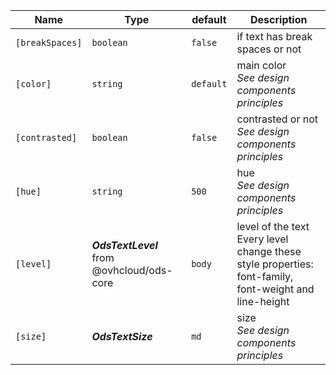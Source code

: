 | Name            | Type                              | default   | Description                                                                                                  |
|-----------------| --------------------------------- | --------- |--------------------------------------------------------------------------------------------------------------|
| `[breakSpaces]` | `boolean`                         | `false`   | if text has break spaces or not                                                                              |
| `[color]`       | `string`                          | `default` | main color<br />_See design components principles_                                                           |
| `[contrasted]`  | `boolean`                         | `false`   | contrasted or not<br />_See design components principles_                                                    |
| `[hue]`         | `string`                          | `500`     | hue<br />_See design components principles_                                                                  |
| `[level]`       | **_OdsTextLevel_** from @ovhcloud/ods-core | `body`    | level of the text <br /> Every level change these style properties: font-family, font-weight and line-height |
| `[size]`        | **_OdsTextSize_**                 | `md`      | size<br />_See design components principles_                                                                 |
